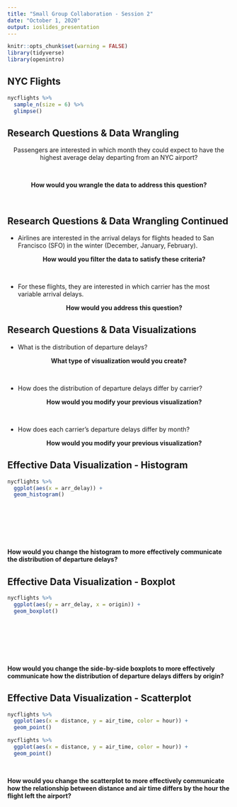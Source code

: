 ```yaml
---
title: "Small Group Collaboration - Session 2"
date: "October 1, 2020"
output: ioslides_presentation
---
```


<style type="text/css">
slides > slide:not(.nobackground):after {
  content: '';
}
</style>

```r
knitr::opts_chunk$set(warning = FALSE)
library(tidyverse)
library(openintro)
```

## NYC Flights 

```r
nycflights %>% 
  sample_n(size = 6) %>% 
  glimpse()
```

## Research Questions & Data Wrangling
<center>
Passengers are interested in which month they could expect to have the highest
average delay departing from an NYC airport?

</br>

__How would you wrangle the data to address this question?__ 
</center>
</br>
<!-- First, calculate monthly averages for departure delays.  -->
<!-- - group_by months  -->
<!-- - summarise mean departure delays -->
<!-- Then, you could to arrange these average delays in descending order -->

## Research Questions & Data Wrangling Continued 

- Airlines are interested in the arrival delays for flights headed to San
Francisco (SFO) in the winter (December, January, February). 
<center>
__How would you filter the data to satisfy these criteria?__
</center>
</br>

- For these flights, they are interested in which carrier has the most variable
arrival delays. 
<center>
__How would you address this question?__ 
</center>
<!-- Calculate the median and interquartile range for `arr_delays` of flights in in -->
<!-- the data frame, grouped by carrier. -->

## Research Questions & Data Visualizations

- What is the distribution of departure delays? 

<center>
__What type of visualization would you create?__
</center>
</br>

- How does the distribution of departure delays differ by carrier? 
<center>
__How would you modify your previous visualization?__
</center>
</br>

- How does each carrier's departure delays differ by month?
<center>
__How would you modify your previous visualization?__
</center>

## Effective Data Visualization - Histogram

<div class="columns-2">

```r
nycflights %>% 
  ggplot(aes(x = arr_delay)) + 
  geom_histogram()
```

</br>
</br>
</br>
</br>
</br>

__How would you change the histogram to more effectively communicate the 
distribution of departure delays?__ 

## Effective Data Visualization - Boxplot

<div class="columns-2">

```r
nycflights %>% 
  ggplot(aes(y = arr_delay, x = origin)) + 
  geom_boxplot()
```

</br>
</br>
</br>
</br>
</br>

__How would you change the side-by-side boxplots to more effectively communicate
how the distribution of departure delays differs by origin?__ 

## Effective Data Visualization - Scatterplot

```r
nycflights %>% 
  ggplot(aes(x = distance, y = air_time, color = hour)) + 
  geom_point()
```

<div class="columns-2">

```r
nycflights %>% 
  ggplot(aes(x = distance, y = air_time, color = hour)) + 
  geom_point()
```

</br>

__How would you change the scatterplot to more effectively communicate how the 
relationship between distance and air time differs by the hour the flight 
left the airport?__ 


